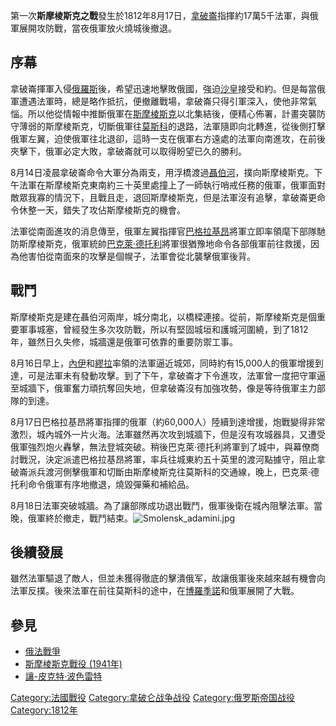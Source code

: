 {{Infobox Military Conflict
|conflict=斯摩棱斯克戰役
|partof=[[俄法戰爭|俄法戰爭]]
|image=[[File:Smolensk_by_hess.jpg|300px]]
|caption=''斯摩棱斯克戰役'', by Piter von Hess
|date=1812年8月16-18日
|place=[[俄羅斯|俄羅斯]][[斯摩棱斯克|斯摩棱斯克]]
|result=[[法國|法國]]勝利
| coordinates          = {{Coord|54|46|N|32|02|E}}
|combatant1={{Flagicon|First French Empire}} [[法蘭西第一帝國|法蘭西第一帝國]]
|combatant2={{Flagicon|Russian Empire}} [[俄羅斯帝國|俄羅斯帝國]]
|commander1={{Flagicon|First French Empire}} [[拿破崙·波拿巴|拿破崙]]
|commander2={{Flagicon|Russian Empire}} [[米哈伊爾·博格達諾維奇·巴克萊·德托利|巴克萊‧德托利]]
|strength1=175,000人
|strength2=130,000人
|casualties1=3,800人
----700人死亡<br>3,100人受傷
|casualties2=13,800人
----4,300人死亡<br>7,500人受傷<br>2,000人被俘<br>200支槍
}}
{{Campaignbox Napoleonic Wars}}
{{Campaignbox Napoleon's invasion of Russia}}
第一次'''斯摩棱斯克之戰'''發生於1812年8月17日，[[拿破崙·波拿巴|拿破崙]]指揮約17萬5千法軍，與俄軍展開攻防戰，當夜俄軍放火燒城後撤退。

== 序幕 ==
拿破崙揮軍入侵[[俄羅斯|俄羅斯]]後，希望迅速地擊敗俄國，強迫[[沙皇|沙皇]]接受和約。但是每當俄軍遭遇法軍時，總是略作抵抗，便撤離戰場，拿破崙只得引軍深入，使他非常氣惱。所以他從情報中推斷俄軍在[[斯摩棱斯克|斯摩棱斯克]]以北集結後，便精心佈署，計畫突襲防守薄弱的斯摩棱斯克，切斷俄軍往[[莫斯科|莫斯科]]的退路，法軍隨即向北轉進，從後側打擊俄軍左翼，迫使俄軍往北退卻，這時一支在俄軍右方遠處的法軍向南進攻，在前後夾擊下，俄軍必定大敗，拿破崙就可以取得盼望已久的勝利。

8月14日凌晨拿破崙命令大軍分為兩支，用浮橋渡過[[聶伯河|聶伯河]]，撲向斯摩棱斯克。下午法軍在斯摩棱斯克東南約三十英里處撞上了一師執行哨戒任務的俄軍，俄軍面對敵眾我寡的情況下，且戰且走，退回斯摩棱斯克，但是法軍沒有追擊，拿破崙更命令休整一天，錯失了攻佔斯摩棱斯克的機會。

法軍從南面進攻的消息傳至，俄軍左翼指揮官[[彼得·伊萬諾維奇·巴格拉季昂|巴格拉基昂]]將軍立即率領麾下部隊馳防斯摩棱斯克，俄軍統帥[[米哈伊尔·博格达诺维奇·巴克莱·德托利|巴克萊‧德托利]]將軍很猶豫地命令各部俄軍前往救援，因為他害怕從南面來的攻擊是個幌子，法軍會從北襲擊俄軍後背。

== 戰鬥 ==
斯摩棱斯克是建在聶伯河兩岸，城分南北，以橋樑連接。從前，斯摩棱斯克是個重要軍事城塞，曾經發生多次攻防戰，所以有堅固城垣和護城河圍繞，到了1812年，雖然日久失修，城牆還是俄軍可依靠的重要防禦工事。

8月16日早上，[[米歇爾·內伊|內伊]]和[[若阿尚·繆拉|繆拉]]率領的法軍逼近城郊，同時約有15,000人的俄軍增援到達，可是法軍未有發動攻擊。到了下午，拿破崙才下令進攻，法軍曾一度把守軍逼至城牆下，俄軍奮力頑抗奪回失地，但拿破崙沒有加強攻勢，像是等待俄軍主力部隊的到達。

8月17日巴格拉基昂將軍指揮的俄軍（約60,000人）陸續到達增援，炮戰變得非常激烈，城內城外一片火海。法軍雖然再次攻到城牆下，但是沒有攻城器具，又遭受俄軍強烈炮火轟擊，無法登城突破。稍後巴克萊‧德托利將軍到了城中，與幕僚商討戰況，決定派遣巴格拉基昂將軍，率兵往城東約五十英里的渡河點據守，阻止拿破崙派兵渡河側擊俄軍和切斷由斯摩棱斯克往莫斯科的交通線，晚上，巴克萊‧德托利命令俄軍有序地撤退，燒毀彈藥和補給品。

8月18日法軍突破城牆。為了讓部隊成功退出戰鬥，俄軍後衛在城內阻擊法軍。當晚，俄軍終於撤走，戰鬥結束。[[File:Smolensk_adamini.jpg|thumb]]
== 後續發展 ==
雖然法軍驅退了敵人，但並未獲得徹底的擊潰俄军，故讓俄軍後來越來越有機會向法軍反撲。後來法軍在前往莫斯科的途中，在[[博羅金諾戰役|博羅季諾]]和俄軍展開了大戰。

== 參見 ==
*[[俄法戰爭|俄法戰爭]]
*[[斯摩棱斯克戰役_(1941年)|斯摩棱斯克戰役 (1941年)]]
*[[讓-皮克特‧波色雷特|讓-皮克特‧波色雷特]]

{{Napoleonic Wars}}
[[Category:法國戰役|Category:法國戰役]]
[[Category:拿破仑战争战役|Category:拿破仑战争战役]]
[[Category:俄罗斯帝国战役|Category:俄罗斯帝国战役]]
[[Category:1812年|Category:1812年]]